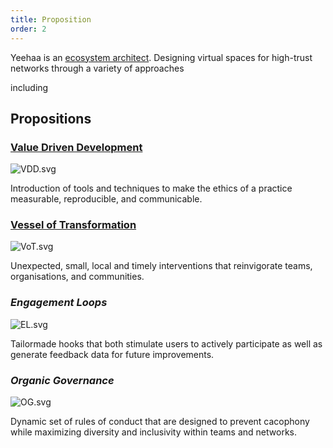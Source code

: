 ```yaml
---
title: Proposition
order: 2
---
```


Yeehaa is an [ecosystem architect](../../Notes/Ecosystem%20Architecture.md). Designing virtual spaces for high-trust networks through a variety of approaches 

including

## Propositions

### [Value Driven Development](../Work/Value%20Driven%20Development.md)

![VDD.svg](../images/VDD.svg)

Introduction of tools and techniques to make the ethics of a practice measurable, reproducible, and communicable.

### [Vessel of Transformation](../../Notes/Vessel%20of%20Transformation.md)

![VoT.svg](../images/VoT.svg)

Unexpected, small, local and timely interventions that reinvigorate teams, organisations, and communities.

### *Engagement Loops*

![EL.svg](../images/EL.svg)

Tailormade hooks that both stimulate users to actively participate as well as generate feedback data for future improvements.

### *Organic Governance*

![OG.svg](../images/OG.svg)

Dynamic set of rules of conduct that are designed to prevent cacophony while maximizing diversity and inclusivity within teams and networks.
